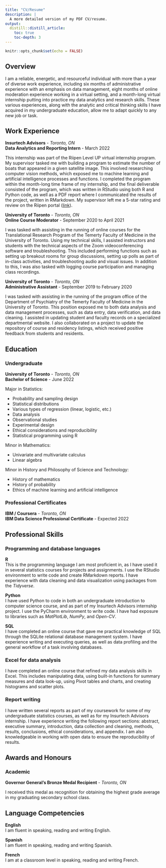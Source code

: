 ```yaml
---
title: "CV/Resume"
description: |
  A more detailed version of my PDF CV/resume.
output: 
  distill::distill_article:
    toc: true
    toc-depth: 3
---
```


```r
knitr::opts_chunk$set(echo = FALSE)
```

## Overview

I am a reliable, energetic, and resourceful individual with more than a year of diverse work experience, including six months of administrative experience with an emphasis on data management, eight months of online moderation experience working in a virtual setting, and a month-long virtual internship putting into practice my data analytics and research skills. These various experiences, along with the analytic and critical thinking skills I have acquired in my undergraduate education, allow me to adapt quickly to any new job or task.

## Work Experience

**Insurtech Advisors** - *Toronto, ON*\
**Data Analytics and Reporting Intern** - March 2022

This internship was part of the Riipen Level UP virtual internship program. My supervisor tasked me with building a program to estimate the number of boats that appeared in a given satellite image. This involved researching computer vision methods, which exposed me to machine learning and artificial intelligence processes and functions. I completed the program within the month-long time frame of my internship, and the final deliverable consisted of the program, which was written in RStudio using both R and Python code, as well as a PDF report where I communicated the results of the project, written in RMarkdown. My supervisor left me a 5-star rating and review on the Riipen portal ([link](https://app.riipen.com/users/vO24BjLQ/feedbacks?preserve=false&scroll=false)).

**University of Toronto** - *Toronto, ON*\
**Online Course Moderator** - September 2020 to April 2021

I was tasked with assisting in the running of online courses for the Translational Research Program of the Temerty Faculty of Medicine in the University of Toronto. Using my technical skills, I assisted instructors and students with the technical aspects of the Zoom videoconferencing software and troubleshooting. This included performing functions such as setting up breakout rooms for group discussions, setting up polls as part of in-class activities, and troubleshooting audio and visual issues. In addition to this, I was also tasked with logging course participation and managing class recordings.

**University of Toronto** - *Toronto, ON*\
**Administrative Assistant** - September 2019 to February 2020

I was tasked with assisting in the running of the program office of the Department of Psychiatry of the Temerty Faculty of Medicine in the University of Toronto. This position exposed me to both data analysis and data management processes, such as data entry, data verification, and data cleaning. I assisted in updating student and faculty records on a specialized departmental website. I also collaborated on a project to update the repository of course and residency listings, which received positive feedback from students and residents.

## Education

### Undergraduate

**University of Toronto** - *Toronto, ON*\
**Bachelor of Science** - June 2022

Major in Statistics:

* Probability and sampling design
* Statistical distributions
* Various types of regression (linear, logistic, etc.)
* Data analysis
* Observational studies
* Experimental design
* Ethical considerations and reproducibility
* Statistical programming using R

Minor in Mathematics:

* Univariate and multivariate calculus
* Linear algebra

Minor in History and Philosophy of Science and Technology:

* History of mathematics
* History of probability
* Ethics of machine learning and artificial intelligence

### Professional Certificates

**IBM / Coursera** - *Toronto, ON*\
**IBM Data Science Professional Certificate** - Expected 2022

## Professional Skills

### Programming and database languages

**R**\
This is the programming language I am most proficient in, as I have used it in several statistics courses for projects and assignments. I use the RStudio environment to write code and create RMarkdown reports. I have experience with data cleaning and data visualization using packages from the *Tidyverse*.

**Python**\
I have used Python to code in both an undergraduate introduction to computer science course, and as part of my Insurtech Advisors internship project. I use the PyCharm environment to write code. I have had exposure to libraries such as *MatPlotLib*, *NumPy*, and *Open-CV*.

**SQL**\
I have completed an online course that gave me practical knowledge of SQL through the SQLite relational database management system. I have experience writing and executing queries, as well as data profiling and the general workflow of a task involving databases.

### Excel for data analysis

I have completed an online course that refined my data analysis skills in Excel. This includes manipulating data, using built-in functions for summary measures and data look-up, using Pivot tables and charts, and creating histograms and scatter plots.

### Report writing

I have written several reports as part of my coursework for some of my undergraduate statistics courses, as well as for my Insurtech Advisors internship. I have experience writing the following report sections: abstract, executive summary, introduction, data collection and cleaning, methods, results, conclusions, ethical considerations, and appendix. I am also knowledgeable in working with open data to ensure the reproducibility of results.

## Awards and Honours

### Academic

**Governor General's Bronze Medal Recipient** - *Toronto, ON*

I received this medal as recognition for obtaining the highest grade average in my graduating secondary school class.

## Language Competencies

**English**\
I am fluent in speaking, reading and writing English.

**Spanish**\
I am fluent in speaking, reading and writing Spanish.

**French**\
I am at a classroom level in speaking, reading and writing French.
